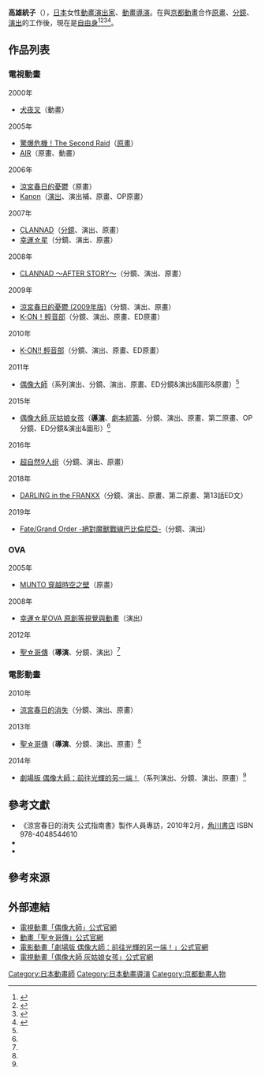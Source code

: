{{noteTA|G1=Anime}}
{{japanese|japanese=高雄 統子|kana=たかお のりこ|romaji=Takao Noriko}}
'''高雄統子'''（{{lang-ja|高雄 統子}}{{bd||||}}），[[日本|日本]]女性[[動畫|動畫]][[戲劇|演出家]]、[[動畫導演|動畫導演]]。在與[[京都動畫|京都動畫]]合作[[原畫|原畫]]、[[分鏡|分鏡]]、[[戲劇|演出]]的工作後，現在是[[自由職業|自由身]]<ref name="idolmaster-animetv">{{Cite web|url=http://www.idolmaster-anime.jp/tv/staff|title=製作人員&配音員|publisher=電視動畫「偶像大師」公式官網|accessdate=2015-01-10|language=ja|archive-date=2015-02-10|archive-url=https://web.archive.org/web/20150210122847/http://www.idolmaster-anime.jp/tv/staff/|dead-url=no}}</ref><ref name="saint023">{{Cite web|url=http://www.saint023.com/staffcast/|title=製作人員&配音員|publisher=動畫「聖☆哥傳」公式官網|accessdate=2015-01-10|language=ja|archive-date=2014-12-15|archive-url=https://web.archive.org/web/20141215031424/http://www.saint023.com/staffcast/|dead-url=no}}</ref><ref name="idolmaster-anime">{{Cite web|url=http://www.idolmaster-anime.jp/staff-cast|title=製作人員&配音員|publisher=電影動畫「劇場版 偶像大師：前往光輝的另一端！」公式官網|accessdate=2015-01-10|language=ja|archive-date=2014-12-30|archive-url=https://web.archive.org/web/20141230150102/http://www.idolmaster-anime.jp/staff-cast/|dead-url=no}}</ref><ref name="imas-cinderella">{{Cite web|url=http://imas-cinderella.com/staff-cast|title=製作人員&配音員|publisher=電視動畫「偶像大師 灰姑娘女孩」公式官網|accessdate=2015-01-10|language=ja|archive-date=2015-01-07|archive-url=https://web.archive.org/web/20150107011412/http://imas-cinderella.com/staff-cast/|dead-url=no}}</ref>。

== 作品列表 ==
=== 電視動畫 ===
; 2000年
* [[犬夜叉|犬夜叉]]（動畫）
; 2005年
* [[驚爆危機#驚爆危機！The_Second_Raid|驚爆危機！The Second Raid]]（[[原畫|原畫]]）
* [[AIR_(遊戲)|AIR]]（原畫、動畫）
; 2006年
* [[涼宮春日的憂鬱#2006年版本|涼宮春日的憂鬱]]（原畫）
* [[Kanon|Kanon]]（[[戲劇|演出]]、演出補、原畫、OP原畫）
; 2007年
* [[CLANNAD|CLANNAD]]（[[分鏡|分鏡]]、演出、原畫）
* [[幸運星|幸運☆星]]（分鏡、演出、原畫）
; 2008年
* [[CLANNAD|CLANNAD ～AFTER STORY～]]（分鏡、演出、原畫）
; 2009年
* [[涼宮春日的憂鬱#2009年版本|涼宮春日的憂鬱 (2009年版)]]（分鏡、演出、原畫）
* [[K-ON！輕音部|K-ON！輕音部]]（分鏡、演出、原畫、ED原畫）
; 2010年
* [[K-ON！輕音部|K-ON!! 輕音部]]（分鏡、演出、原畫、ED原畫）
; 2011年
* [[偶像大師_(動畫)|偶像大師]]（系列演出、分鏡、演出、原畫、ED分鏡&演出&圖形&原畫）<ref name="idolmaster-animetv" />
; 2015年
* [[偶像大師_灰姑娘女孩_(動畫)|偶像大師 灰姑娘女孩]]（'''[[導演|導演]]'''、[[劇本統籌|劇本統籌]]、分鏡、演出、原畫、第二原畫、OP分鏡、ED分鏡&演出&圖形）<ref name="imas-cinderella" />
; 2016年
* [[超自然9人组|超自然9人组]]（分鏡、演出、原畫）
; 2018年
* [[DARLING_in_the_FRANXX|DARLING in the FRANXX]]（分鏡、演出、原畫、第二原畫、第13話ED文）
; 2019年
* [[Fate/Grand_Order#電視動畫|Fate/Grand Order -絕對魔獸戰線巴比倫尼亞-]]（分鏡、演出）

=== OVA ===
; 2005年
* [[仰望天空的少女瞳中的世界|MUNTO 穿越時空之壁]]（原畫）
; 2008年
* [[幸運☆星#OVA|幸運☆星OVA 原創等視覺與動畫]]（演出）
; 2012年
* [[聖☆哥傳|聖☆哥傳]]（'''導演'''、分鏡、演出）<ref name="saint023" />

=== 電影動畫 ===
; 2010年
* [[涼宮春日的消失|涼宮春日的消失]]（分鏡、演出、原畫）
; 2013年
* [[聖☆哥傳|聖☆哥傳]]（'''導演'''、分鏡、演出、原畫）<ref name="saint023" />
; 2014年
* [[偶像大師_劇場版_前往光輝的另一端！|劇場版 偶像大師：前往光輝的另一端！]]（系列演出、分鏡、演出、原畫）<ref name="idolmaster-anime" />

== 參考文獻 ==
{{refbegin}}
* 《涼宮春日的消失 公式指南書》製作人員專訪，2010年2月，[[角川書店|角川書店]] ISBN 978-4048544610 
* {{Wikicite|id=錦織20110707|reference={{Cite interview|subject=[[錦織敦史|錦織敦史]]|date=2011-07-07|url=http://news.dengeki.com/elem/000/000/380/380094/|script-title=ja:監督·錦織敦史氏が放送直前に語った！ アニメ『アイドルマスター』を作る難しさ|interviewer=電擊魔王|program=[[ASCII_Media_Works|ASCII Media Works]]|accessdate=2015-01-10|language=ja|archiveurl=https://web.archive.org/web/20130529174449/http://news.dengeki.com/elem/000/000/380/380094/|archivedate=2013-05-29|deadurl=no}}}}
* {{Wikicite|id=鳥羽20111213|reference={{Cite interview|subject=鳥羽洋典|date=2011-12-13|url=http://news.dengeki.com/elem/000/000/437/437778/|script-title=ja:いよいよアニメ『アイドルマスター』もクライマックスへ! アニメPの鳥羽氏にいろいろ聞いてみました|interviewer={{lang|ja|イマイチ}}P|program=ASCII Media Works|accessdate=2015-01-10|language=ja|archiveurl=https://web.archive.org/web/20130529153920/http://news.dengeki.com/elem/000/000/437/437778/|archivedate=2013-05-29|deadurl=no}}}}
{{refend}}

== 參考來源 ==
{{reflist}}

== 外部連結 ==
* [https://www.idolmaster-anime.jp/tv/ 電視動畫「偶像大師」公式官網] {{ja icon}}
* [http://www.saint023.com/ 動畫「聖☆哥傳」公式官網] {{ja icon}}
* [https://www.idolmaster-anime.jp/ 電影動畫「劇場版 偶像大師：前往光輝的另一端！」公式官網] {{ja icon}}
* [https://imas-cinderella.com/ 電視動畫「偶像大師 灰姑娘女孩」公式官網] {{ja icon}}

{{京都動畫}}
{{A-1 Pictures}}
{{DEFAULTSORT:Takao Noriko}}
[[Category:日本動畫師|Category:日本動畫師]]
[[Category:日本動畫導演|Category:日本動畫導演]]
[[Category:京都動畫人物|Category:京都動畫人物]]